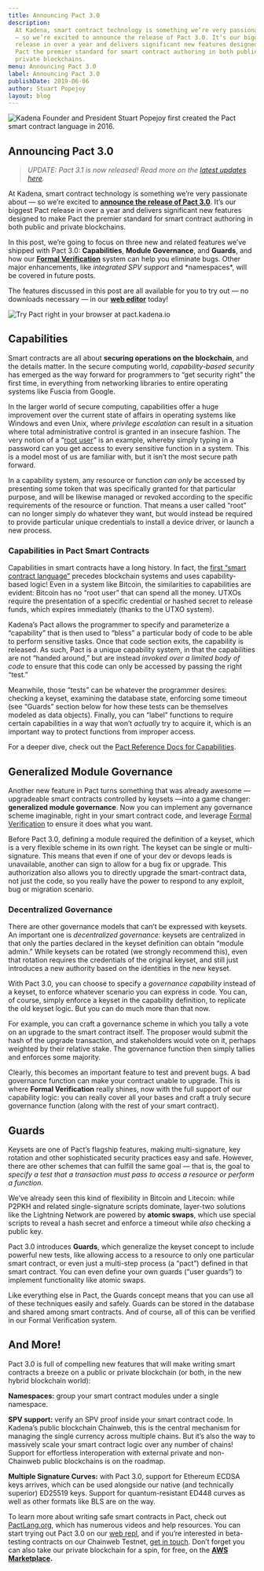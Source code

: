 ```yaml
---
title: Announcing Pact 3.0
description:
  At Kadena, smart contract technology is something we’re very passionate about
  — so we’re excited to announce the release of Pact 3.0. It’s our biggest Pact
  release in over a year and delivers significant new features designed to make
  Pact the premier standard for smart contract authoring in both public and
  private blockchains.
menu: Announcing Pact 3.0
label: Announcing Pact 3.0
publishDate: 2019-06-06
author: Stuart Popejoy
layout: blog
---
```


![Kadena Founder and President Stuart Popejoy first created the Pact smart contract language in 2016.](/assets/blog/1_jD9StZRQL8Gxw-J4z1Lc9Q.webp)

## Announcing Pact 3.0

> _UPDATE: Pact 3.1 is now released! Read more on the
> [latest updates here](https://medium.com/kadena-io/pact-3-1-is-unleashed-ebfddfb648ce)._

At Kadena, smart contract technology is something we’re very passionate about —
so we’re excited to
**[announce the release of Pact 3.0](https://www.coindesk.com/kadena-releases-updated-smart-contract-language-for-hybrid-blockchains)**.
It’s our biggest Pact release in over a year and delivers significant new
features designed to make Pact the premier standard for smart contract authoring
in both public and private blockchains.

In this post, we’re going to focus on three new and related features we’ve
shipped with Pact 3.0: **Capabilities**, **Module Governance**, and **Guards**,
and how our
**[Formal Verification](https://medium.com/kadena-io/pact-formal-verification-for-blockchain-smart-contracts-done-right-889058bd8c3f)**
system can help you eliminate bugs. Other major enhancements, like _integrated
SPV support_ and \*namespaces\*, will be covered in future posts.

The features discussed in this post are all available for you to try out — no
downloads necessary — in our **[web editor](http://pact.kadena.io)** today!

![Try Pact right in your browser at pact.kadena.io](/assets/blog/1_WpQQ1qagwvVuN8c0q4iw-w.webp)

## Capabilities

Smart contracts are all about **securing operations on the blockchain**, and the
details matter. In the secure computing world, _capability-based security_ has
emerged as the way forward for programmers to “get security right” the first
time, in everything from networking libraries to entire operating systems like
Fuscia from Google.

In the larger world of secure computing, capabilities offer a huge improvement
over the current state of affairs in operating systems like Windows and even
Unix, where _privilege escalation_ can result in a situation where total
administrative control is granted in an insecure fashion. The very notion of a
“[root user](http://www.linfo.org/root.html)” is an example, whereby simply
typing in a password can you get access to every sensitive function in a system.
This is a model most of us are familiar with, but it isn’t the most secure path
forward.

In a capability system, any resource or function _can only_ be accessed by
presenting some token that was specifically granted for that particular purpose,
and will be likewise managed or revoked according to the specific requirements
of the resource or function. That means a user called “root” can no longer
simply do whatever they want, but would instead be required to provide
particular unique credentials to install a device driver, or launch a new
process.

### Capabilities in Pact Smart Contracts

Capabilities in smart contracts have a long history. In fact, the
[first “smart contract language”](http://erights.org/smart-contracts/index.html)
precedes blockchain systems and uses capability-based logic! Even in a system
like Bitcoin, the similarities to capabilities are evident: Bitcoin has no “root
user” that can spend all the money. UTXOs require the presentation of a specific
credential or hashed secret to release funds, which expires immediately (thanks
to the UTXO system).

Kadena’s Pact allows the programmer to specify and parameterize a “capability”
that is then used to “bless” a particular body of code to be able to perform
sensitive tasks. Once that code section exits, the capability is released. As
such, Pact is a unique capability system, in that the capabilities are not
“handed around,” but are instead _invoked over a limited body of code_ to ensure
that this code can only be accessed by passing the right “test.”

Meanwhile, those “tests” can be whatever the programmer desires: checking a
keyset, examining the database state, enforcing some timeout (see “Guards”
section below for how these tests can be themselves modeled as data objects).
Finally, you can “label” functions to require certain capabilities in a way that
won’t _actually_ try to acquire it, which is an important way to protect
functions from improper access.

For a deeper dive, check out the
[Pact Reference Docs for Capabilities](https://pact-language.readthedocs.io/en/latest/pact-reference.html#guards-and-capabilities).

## Generalized Module Governance

Another new feature in Pact turns something that was already awesome —
upgradeable smart contracts controlled by keysets —into a game changer:
**generalized module governance**. Now you can implement any governance scheme
imaginable, right in your smart contract code, and leverage
[Formal Verification](https://medium.com/kadena-io/pact-formal-verification-for-blockchain-smart-contracts-done-right-889058bd8c3f)
to ensure it does what you want.

Before Pact 3.0, defining a module required the definition of a keyset, which is
a very flexible scheme in its own right. The keyset can be single or
multi-signature. This means that even if one of your dev or devops leads is
unavailable, another can sign to allow for a bug fix or upgrade. This
authorization also allows you to directly upgrade the smart-contract data, not
just the code, so you really have the power to respond to any exploit, bug or
migration scenario.

### Decentralized Governance

There are other governance models that can’t be expressed with keysets. An
important one is _decentralized governance:_ keysets are centralized in that
only the parties declared in the keyset definition can obtain “module admin.”
While keysets can be rotated (we strongly recommend this), even that rotation
requires the credentials of the original keyset, and still just introduces a new
authority based on the identities in the new keyset.

With Pact 3.0, you can choose to specify a _governance capability_ instead of a
keyset, to enforce whatever scenario you can express in code. You can, of
course, simply enforce a keyset in the capability definition, to replicate the
old keyset logic. But you can do much more than that now.

For example, you can craft a governance scheme in which you tally a vote on an
upgrade to the smart contract itself. The proposer would submit the hash of the
upgrade transaction, and stakeholders would vote on it, perhaps weighted by
their relative stake. The governance function then simply tallies and enforces
some majority.

Clearly, this becomes an important feature to test and prevent bugs. A bad
governance function can make your contract unable to upgrade. This is where
**Formal Verification** really shines, now with the full support of our
capability logic: you can really cover all your bases and craft a truly secure
governance function (along with the rest of your smart contract).

## Guards

Keysets are one of Pact’s flagship features, making multi-signature, key
rotation and other sophisticated security practices easy and safe. However,
there are other schemes that can fulfill the same goal — that is, the goal to
_specify a test that a transaction must pass_ _to access a resource or perform a
function_.

We’ve already seen this kind of flexibility in Bitcoin and Litecoin: while P2PKH
and related single-signature scripts dominate, layer-two solutions like the
Lightning Network are powered by **atomic swaps**, which use special scripts to
reveal a hash secret and enforce a timeout while _also_ checking a public key.

Pact 3.0 introduces **Guards**, which generalize the keyset concept to include
powerful new tests, like allowing access to a resource to only one particular
smart contract, or even just a multi-step process (a “pact”) defined in that
smart contract. You can even define your own guards (“user guards”) to implement
functionality like atomic swaps.

Like everything else in Pact, the Guards concept means that you can use all of
these techniques easily and safely. Guards can be stored in the database and
shared among smart contracts. And of course, all of this can be verified in our
Formal Verification system.

## And More!

Pact 3.0 is full of compelling new features that will make writing smart
contracts a breeze on a public or private blockchain (or both, in the new hybrid
blockchain world):

**Namespaces:** group your smart contract modules under a single namespace.

**SPV support:** verify an SPV proof inside your smart contract code. In
Kadena’s public blockchain Chainweb, this is the central mechanism for managing
the single currency across multiple chains. But it’s also the way to massively
scale your smart contract logic over any number of chains! Support for
effortless interoperation with external private and non-Chainweb public
blockchains is on the roadmap.

**Multiple Signature Curves:** with Pact 3.0, support for Ethereum ECDSA keys
arrives, which can be used alongside our native (and technically superior)
ED25519 keys. Support for quantum-resistant ED448 curves as well as other
formats like BLS are on the way.

To learn more about writing safe smart contracts in Pact, check out
[PactLang.org](http://pactlang.org), which has numerous videos and help
resources. You can start trying out Pact 3.0 on our
[web repl](http://pact.kadena.io), and if you’re interested in beta-testing
contracts on our Chainweb Testnet, [get in touch](mailto:info@kadena.io). Don’t
forget you can also take our private blockchain for a spin, for free, on the
**[AWS Marketplace](http://kadena.io/aws).**
